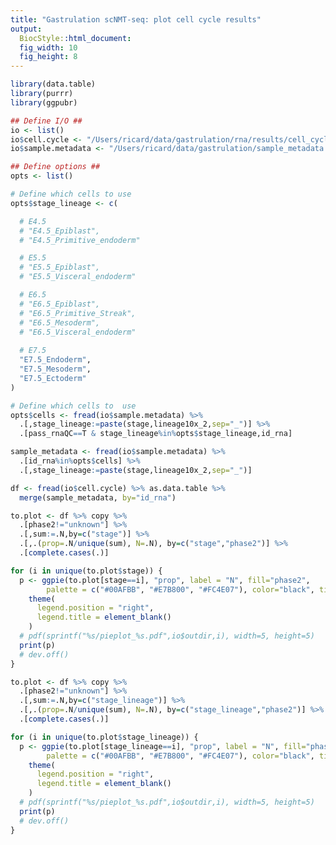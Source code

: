 ```yaml
---
title: "Gastrulation scNMT-seq: plot cell cycle results"
output: 
  BiocStyle::html_document: 
  fig_width: 10
  fig_height: 8
---
```

  
```r
library(data.table)
library(purrr)
library(ggpubr)
```

```r

## Define I/O ##
io <- list()
io$cell.cycle <- "/Users/ricard/data/gastrulation/rna/results/cell_cycle/cell_cycle_scran.txt.gz"
io$sample.metadata <- "/Users/ricard/data/gastrulation/sample_metadata.txt"

## Define options ##
opts <- list()

# Define which cells to use
opts$stage_lineage <- c(

  # E4.5
  # "E4.5_Epiblast",
  # "E4.5_Primitive_endoderm"

  # E5.5
  # "E5.5_Epiblast",
  # "E5.5_Visceral_endoderm"

  # E6.5
  # "E6.5_Epiblast",
  # "E6.5_Primitive_Streak",
  # "E6.5_Mesoderm",
  # "E6.5_Visceral_endoderm"
  
  # E7.5
  "E7.5_Endoderm",
  "E7.5_Mesoderm",
  "E7.5_Ectoderm"
)

# Define which cells to  use
opts$cells <- fread(io$sample.metadata) %>% 
  .[,stage_lineage:=paste(stage,lineage10x_2,sep="_")] %>%
  .[pass_rnaQC==T & stage_lineage%in%opts$stage_lineage,id_rna]
```

<!-- Load sample metadata -->
```r
sample_metadata <- fread(io$sample.metadata) %>% 
  .[id_rna%in%opts$cells] %>%
  .[,stage_lineage:=paste(stage,lineage10x_2,sep="_")]
```

<!-- Load pre-computed cell cycle assignments -->
```r
df <- fread(io$cell.cycle) %>% as.data.table %>% 
  merge(sample_metadata, by="id_rna")
```

<!-- Plot proportion of cell cycle states per stage -->

```r
to.plot <- df %>% copy %>%
  .[phase2!="unknown"] %>%
  .[,sum:=.N,by=c("stage")] %>%
  .[,.(prop=.N/unique(sum), N=.N), by=c("stage","phase2")] %>%
  .[complete.cases(.)]

for (i in unique(to.plot$stage)) {
  p <- ggpie(to.plot[stage==i], "prop", label = "N", fill="phase2",
        palette = c("#00AFBB", "#E7B800", "#FC4E07"), color="black", title=i) +
    theme(
      legend.position = "right",
      legend.title = element_blank()
    )
  # pdf(sprintf("%s/pieplot_%s.pdf",io$outdir,i), width=5, height=5)
  print(p)
  # dev.off()
}
```

<!-- Plot proportion of cell cycle states per lineage -->

```r
to.plot <- df %>% copy %>%
  .[phase2!="unknown"] %>%
  .[,sum:=.N,by=c("stage_lineage")] %>%
  .[,.(prop=.N/unique(sum), N=.N), by=c("stage_lineage","phase2")] %>%
  .[complete.cases(.)]

for (i in unique(to.plot$stage_lineage)) {
  p <- ggpie(to.plot[stage_lineage==i], "prop", label = "N", fill="phase2",
        palette = c("#00AFBB", "#E7B800", "#FC4E07"), color="black", title=i) +
    theme(
      legend.position = "right",
      legend.title = element_blank()
    )
  # pdf(sprintf("%s/pieplot_%s.pdf",io$outdir,i), width=5, height=5)
  print(p)
  # dev.off()
}
```

